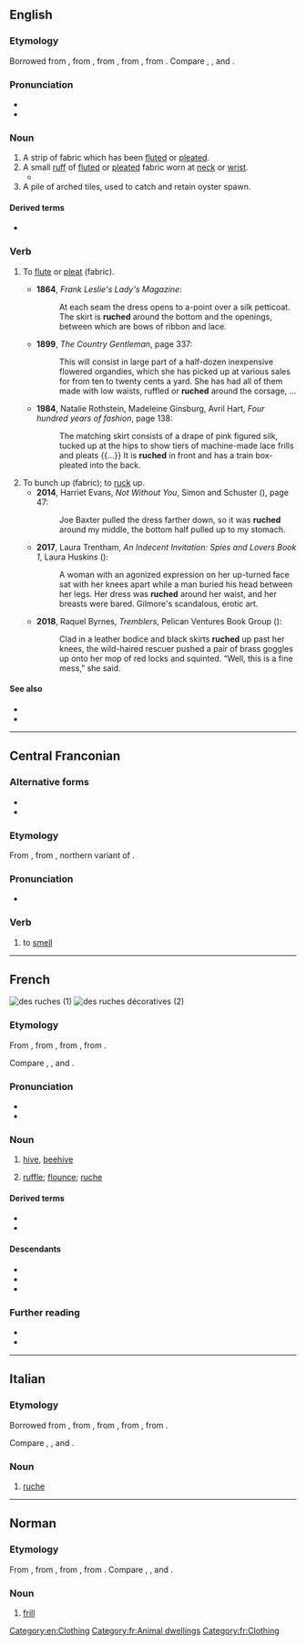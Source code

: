 {{also|ruché}}
==English==

===Etymology===
Borrowed from {{bor|en|fr|ruche}}, from {{der|en|frm|rusche}}, from {{der|en|ML.|rusca||bark}}, from {{der|en|cel-gau|*ruskā|}}, from {{der|en|cel-pro|*rūskos||bark}}. Compare {{cog|br|rusk}}, {{cog|ga|rúsc}}, {{cog|cy|rhisgl}} and {{cog|ca|rusc}}.

===Pronunciation===
* {{IPA|en|/ɹuʃ/}}
* {{rhymes|en|uʃ|s=1}}

===Noun===
{{en-noun}}

# A strip of fabric which has been [[flute]]d or [[pleat]]ed.
# A small [[ruff]] of [[flute]]d or [[pleat]]ed fabric worn at [[neck]] or [[wrist]].
#* {{quote-text|en|year=1903|author={{w|Henry James}}|title=The Ambassadors|passage=Mrs. Newsome wore at operatic hours a black silk dress—very handsome, he knew it was "handsome"—and an ornament that his memory was able further to identify as a '''ruche'''.}}
# A pile of arched tiles, used to catch and retain oyster spawn.

====Derived terms====
* {{l|en|ruching|pos=noun}}

===Verb===
{{en-verb}}

# To [[flute]] or [[pleat]] (fabric).
#: {{ux|en|'''ruched''' curtains}}
#* '''1864''', ''Frank Leslie's Lady's Magazine'':
#*: At each seam the dress opens to a-point over a silk petticoat. The skirt is '''ruched''' around the bottom and the openings, between which are bows of ribbon and lace.
#* '''1899''', ''The Country Gentleman'', page 337:
#*: This will consist in large part of a half-dozen inexpensive flowered organdies, which she has picked up at various sales for from ten to twenty cents a yard. She has had all of them made with low waists, ruffled or '''ruched''' around the corsage,&nbsp;...
#* '''1984''', Natalie Rothstein, Madeleine Ginsburg, Avril Hart, ''Four hundred years of fashion'', page 138:
#*: The matching skirt consists of a drape of pink figured silk, tucked up at the hips to show tiers of machine-made lace frills and pleats {{...}} It is '''ruched''' in front and has a train box-pleated into the back.
# To bunch up (fabric); to [[ruck]] up.
#* '''2014''', Harriet Evans, ''Not Without You'', Simon and Schuster ({{ISBN|9781476746043}}), page 47:
#*: Joe Baxter pulled the dress farther down, so it was '''ruched''' around my middle, the bottom half pulled up to my stomach.
#* '''2017''', Laura Trentham, ''An Indecent Invitation: Spies and Lovers Book 1'', Laura Huskins ({{ISBN|9781946306012}}):
#*: A woman with an agonized expression on her up-turned face sat with her knees apart while a man buried his head between her legs. Her dress was '''ruched''' around her waist, and her breasts were bared. Gilmore&#39;s scandalous, erotic art.
#* '''2018''', Raquel Byrnes, ''Tremblers'', Pelican Ventures Book Group ({{ISBN|9781611169744}}):
#*: Clad in a leather bodice and black skirts '''ruched''' up past her knees, the wild-haired rescuer pushed a pair of brass goggles up onto her mop of red locks and squinted. “Well, this is a fine mess,” she said.

====See also====
* {{l|en|ruck||to crease}}
* {{l|en|rutch||to slide}}<!--up, as fabric might, cf citations at [[rootch]]-->

[[Category:en:Clothing]]

----

==Central Franconian==

===Alternative forms===
* {{alter|gmw-cfr|reeche|rouche||northern Moselle Franconian}}
* {{alter|gmw-cfr|rieche||southern Moselle Franconian}}

===Etymology===
From {{inh|gmw-cfr|gmh|rūchen}}, from {{inh|gmw-cfr|goh||*rūhhan}}, northern variant of {{m|goh|riohhan}}.

===Pronunciation===
* {{IPA|gmw-cfr|/ˈʀuxə/}}

===Verb===
{{head|gmw-cfr|verb|third-person singular present|rüch|past tense|roch|past participle|jeroche}}

# {{lb|gmw-cfr|Ripuarian|transitive|or|intransitive}} to [[smell]]

----

==French==
[[File:Pasieka_7845.jpg|thumb|des ruches (1)]]
[[File:Gullager_Salisbury.jpg|thumb|des ruches décoratives (2)]]

===Etymology===
From {{inh|fr|frm|rusche}}, from {{der|fr|ML.|rusca||bark}}, from {{der|fr|cel-gau|*ruskā|}}, from {{der|fr|cel-pro|*rūskos||bark}}.

Compare {{cog|br|rusk}}, {{cog|ga|rúsc}}, {{cog|cy|rhisgl}} and {{cog|ca|rusc}}.

===Pronunciation===
* {{fr-IPA}}
* {{audio|fr|Fr-ruche.ogg|Audio}}

===Noun===
{{fr-noun|f}}

# [[hive]], [[beehive]]
# {{lb|fr|textiles|fashion}} [[ruffle]]; [[flounce]]; [[#English|ruche]]

====Derived terms====
* {{l|fr|rucher}}
* {{l|fr|rucheur}}

====Descendants====
* {{desc|en|ruche|bor=1}}
* {{desc|de|Rüsche|bor=1}}
* {{desc|it|ruche|bor=1}}

===Further reading===
* {{pedia|lang=fr}}
* {{R:TLFi}}

[[Category:fr:Animal dwellings]]
[[Category:fr:Clothing]]

----

==Italian==

===Etymology===
Borrowed from {{bor|it|fr|ruche}}, from {{der|en|frm|rusche}}, from {{der|it|ML.|rusca||bark}}, from {{der|it|cel-gau|*ruskā|}}, from {{der|it|cel-pro|*rūskos||bark}}.

Compare {{cog|br|rusk}}, {{cog|ga|rúsc}}, {{cog|cy|rhisgl}} and {{cog|ca|rusc}}.

===Noun===
{{it-noun|f|#}}

# [[#English|ruche]]

{{C|it|Clothing}}

----

==Norman==

===Etymology===
From {{inh|nrf|frm|rusche}}, from {{inh|nrf|ML.|rusca||bark}}, from {{der|nrf|cel-gau|*ruskā|}}, from {{der|nrf|cel-pro|*rūsklos||bark}}. Compare {{cog|br|rusk}}, {{cog|ga|rúsc}}, {{cog|cy|rhisgl}} and {{cog|ca|rusc}}.

===Noun===
{{nrf-noun|f}}

# {{lb|nrf|Jersey}} [[frill]]